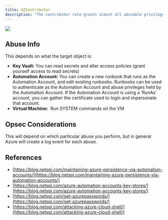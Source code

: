 ---
title: AZContributor
description: "The contributor role grants almost all abusable privileges in all circumstances, with some exceptions. Those exceptions are not collected by AzureHound."
---

<img src="/assets/enterprise-AND-community-edition-pill-tag.svg"/> 



## Abuse Info

This depends on what the target object is:

* **Key Vault:**
    You can read secrets and alter access policies (grant yourself access to read secrets)
* **Automation Account:**
    You can create a new runbook that runs as the Automation Account, and edit existing runbooks. Runbooks can be used to authenticate as the Automation Account and abuse privileges held by the Automation Account. If the Automation Account is using a ‘RunAs’ account, you can gather the certificate used to login and impersonate that account.
* **Virtual Machine:** 
    Run SYSTEM commands on the VM

## Opsec Considerations

This will depend on which particular abuse you perform, but in general Azure will create a log event for each abuse.

## References

* [https://blog.netspi.com/maintaining-azure-persistence-via-automation-accounts/](https://blog.netspi.com/maintaining-azure-persistence-via-automation-accounts/)
* [https://blog.netspi.com/azure-automation-accounts-key-stores/](https://blog.netspi.com/azure-automation-accounts-key-stores/)
* [https://blog.netspi.com/get-azurepasswords/](https://blog.netspi.com/get-azurepasswords/)
* [https://blog.netspi.com/attacking-azure-cloud-shell/](https://blog.netspi.com/attacking-azure-cloud-shell/)
